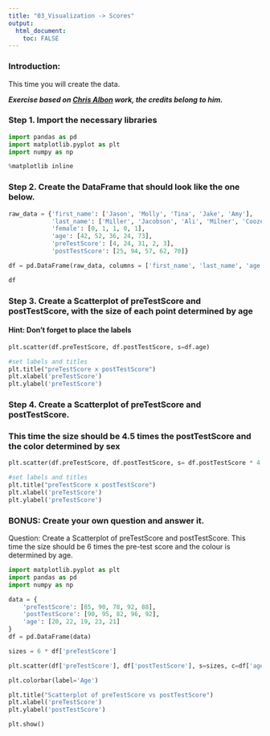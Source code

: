 ```yaml
---
title: "03_Visualization -> Scores"
output: 
  html_document:
    toc: FALSE
---
```


### Introduction:

This time you will create the data.

***Exercise based on [Chris Albon](http://chrisalbon.com/) work, the credits belong to him.***

### Step 1. Import the necessary libraries

```python
import pandas as pd
import matplotlib.pyplot as plt
import numpy as np

%matplotlib inline
```

### Step 2. Create the DataFrame that should look like the one below.
```python
raw_data = {'first_name': ['Jason', 'Molly', 'Tina', 'Jake', 'Amy'], 
            'last_name': ['Miller', 'Jacobson', 'Ali', 'Milner', 'Cooze'], 
            'female': [0, 1, 1, 0, 1],
            'age': [42, 52, 36, 24, 73], 
            'preTestScore': [4, 24, 31, 2, 3],
            'postTestScore': [25, 94, 57, 62, 70]}

df = pd.DataFrame(raw_data, columns = ['first_name', 'last_name', 'age', 'female', 'preTestScore', 'postTestScore'])

df
```

### Step 3. Create a Scatterplot of preTestScore and postTestScore, with the size of each point determined by age
#### Hint: Don't forget to place the labels
```python
plt.scatter(df.preTestScore, df.postTestScore, s=df.age)

#set labels and titles
plt.title("preTestScore x postTestScore")
plt.xlabel('preTestScore')
plt.ylabel('preTestScore')
```

### Step 4. Create a Scatterplot of preTestScore and postTestScore.
### This time the size should be 4.5 times the postTestScore and the color determined by sex
```python
plt.scatter(df.preTestScore, df.postTestScore, s= df.postTestScore * 4.5, c = df.female)

#set labels and titles
plt.title("preTestScore x postTestScore")
plt.xlabel('preTestScore')
plt.ylabel('preTestScore')
```

### BONUS: Create your own question and answer it.

Question:
Create a Scatterplot of preTestScore and postTestScore.
This time the size should be 6 times the pre-test score and the colour is determined by age.
```python
import matplotlib.pyplot as plt
import pandas as pd
import numpy as np

data = {
    'preTestScore': [85, 90, 78, 92, 88],
    'postTestScore': [90, 95, 82, 96, 92],
    'age': [20, 22, 19, 23, 21]
}
df = pd.DataFrame(data)

sizes = 6 * df['preTestScore']

plt.scatter(df['preTestScore'], df['postTestScore'], s=sizes, c=df['age'], cmap='viridis')

plt.colorbar(label='Age')

plt.title("Scatterplot of preTestScore vs postTestScore")
plt.xlabel('preTestScore')
plt.ylabel('postTestScore')

plt.show()
```